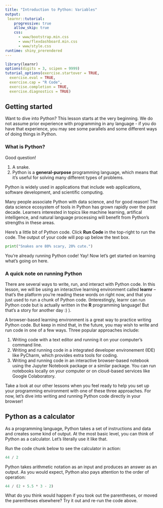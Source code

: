 ```yaml
---
title: "Introduction to Python: Variables"
output: 
 learnr::tutorial:
    progressive: true
    allow_skip: true
    css:
      - www/bootstrap.min.css
      - www/flexdashboard.min.css
      - www/style.css
runtime: shiny_prerendered
---
```


```r
library(learnr)
options(digits = 3, scipen = 9999)
tutorial_options(exercise.startover = TRUE,
  exercise.eval = TRUE, 
  exercise.cap = "R Code",
  exercise.completion = TRUE,
  exercise.diagnostics = TRUE)
```

## Getting started

Want to dive into Python? This lesson starts at the very beginning. We do not assume prior experience with programming in any language - if you do have that experience, you may see some parallels and some different ways of doing things in Python.

### What is Python?

Good question! 

1. A snake. 
2. Python is a **general-purpose** programming language, which means that it's useful for solving many different types of problems. 

Python is widely used in applications that include web applications, software development, and scientific computing. 

Many people associate Python with data science, and for good reason! The data science ecosystem of tools in Python has grown rapidly over the past decade. Learners interested in topics like machine learning, artifical intelligence, and natural language processing will benefit from Python's strengths in these areas.

Here's a little bit of Python code. Click **Run Code** in the top-right to run the code. The output of your code will pop up below the text box.

```python
print("Snakes are 80% scary, 20% cute.")
```

You're already running Python code! Yay! Now let's get started on learning what's going on here.

### A quick note on running Python

There are several ways to write, run, and interact with Python code. In this lesson, we will be using an interactive learning environment called **learnr** -- that's the platform you're reading these words on right now, and that you just used to run a chunk of Python code. (Interestingly, learnr can run Python code but is actually written in the **R** programming language! But that's a story for another day :) ).

A browser-based learning environment is a great way to practice writing Python code. But keep in mind that, in the future, you may wish to write and run code in one of a few ways. Three popular approaches include:

1. Writing code with a text editor and running it on your computer's command line.
2. Writing and running code in a integrated developer environement (IDE) like PyCharm, which provides extra tools for coding.
3. Writing and running code in an interactive browser-based notebook using the Jupyter Notebook package or a similar package. You can run notebooks locally on your computer or on cloud-based services like Google Colaboratory.

Take a look at our other lessons when you feel ready to help you set up your programming environment with one of these three approaches. For now, let's dive into writing and running Python code directly in your browser!

## Python as a calculator

As a programming language, Python takes a set of instructions and data and creates some kind of output. At the most basic level, you can think of Python as a calculator. Let's literally use it like that.

Run the code chunk below to see the calculator in action:

```python
44 / 2
```

Python takes arithmetic notation as an input and produces an answer as an output. As you would expect, Python also pays attention to the order of operation:

```python
44 / (2 + 5.5 * 3 - 2)
```

What do you think would happen if you took out the parentheses, or moved the parentheses elsewhere? Try it out and re-run the code above.